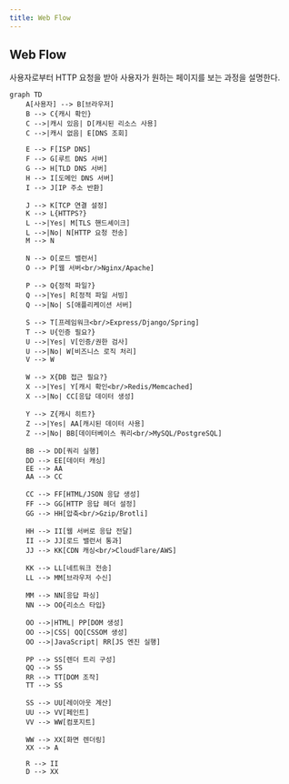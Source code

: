 ```yaml
---
title: Web Flow
---
```


## Web Flow

사용자로부터 HTTP 요청을 받아 사용자가 원하는 페이지를 보는 과정을 설명한다.

```mermaid
graph TD
    A[사용자] --> B[브라우저]
    B --> C{캐시 확인}
    C -->|캐시 있음| D[캐시된 리소스 사용]
    C -->|캐시 없음| E[DNS 조회]
    
    E --> F[ISP DNS]
    F --> G[루트 DNS 서버]
    G --> H[TLD DNS 서버]
    H --> I[도메인 DNS 서버]
    I --> J[IP 주소 반환]
    
    J --> K[TCP 연결 설정]
    K --> L{HTTPS?}
    L -->|Yes| M[TLS 핸드셰이크]
    L -->|No| N[HTTP 요청 전송]
    M --> N
    
    N --> O[로드 밸런서]
    O --> P[웹 서버<br/>Nginx/Apache]
    
    P --> Q{정적 파일?}
    Q -->|Yes| R[정적 파일 서빙]
    Q -->|No| S[애플리케이션 서버]
    
    S --> T[프레임워크<br/>Express/Django/Spring]
    T --> U{인증 필요?}
    U -->|Yes| V[인증/권한 검사]
    U -->|No| W[비즈니스 로직 처리]
    V --> W
    
    W --> X{DB 접근 필요?}
    X -->|Yes| Y[캐시 확인<br/>Redis/Memcached]
    X -->|No| CC[응답 데이터 생성]
    
    Y --> Z{캐시 히트?}
    Z -->|Yes| AA[캐시된 데이터 사용]
    Z -->|No| BB[데이터베이스 쿼리<br/>MySQL/PostgreSQL]
    
    BB --> DD[쿼리 실행]
    DD --> EE[데이터 캐싱]
    EE --> AA
    AA --> CC
    
    CC --> FF[HTML/JSON 응답 생성]
    FF --> GG[HTTP 응답 헤더 설정]
    GG --> HH[압축<br/>Gzip/Brotli]
    
    HH --> II[웹 서버로 응답 전달]
    II --> JJ[로드 밸런서 통과]
    JJ --> KK[CDN 캐싱<br/>CloudFlare/AWS]
    
    KK --> LL[네트워크 전송]
    LL --> MM[브라우저 수신]
    
    MM --> NN[응답 파싱]
    NN --> OO{리소스 타입}
    
    OO -->|HTML| PP[DOM 생성]
    OO -->|CSS| QQ[CSSOM 생성]
    OO -->|JavaScript| RR[JS 엔진 실행]
    
    PP --> SS[렌더 트리 구성]
    QQ --> SS
    RR --> TT[DOM 조작]
    TT --> SS
    
    SS --> UU[레이아웃 계산]
    UU --> VV[페인트]
    VV --> WW[컴포지트]
    
    WW --> XX[화면 렌더링]
    XX --> A
    
    R --> II
    D --> XX
```
